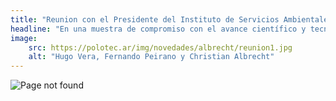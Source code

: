 ```yaml
---
title: "Reunion con el Presidente del Instituto de Servicios Ambientales"
headline: "En una muestra de compromiso con el avance científico y tecnológico, el Secretario de Ciencia y Tecnología, Hugo Vera, se reunió en las instalaciones del Polo Tecnológico junto a Fernando Peirano y Christian Albrecht, Presidente del Instituto de Servicios Ambientales."
image:
    src: https://polotec.ar/img/novedades/albrecht/reunion1.jpg
    alt: "Hugo Vera, Fernando Peirano y Christian Albrecht"
---
```



<article class="flex justify-center border-x border-red-300">
    <div class="w-4/5 flex flex-col items-center gap-4">
        <div class="h-3/4 flex justify-center">
            <Image
                src="https://utfs.io/f/84e61b88-f4bb-4743-84ca-bed5f4ca3a55-oey968.svg"
                alt="Page not found"
                width={100}
                height={100}
                class="w-full"
            />
        </div>
    </div>
</article>
